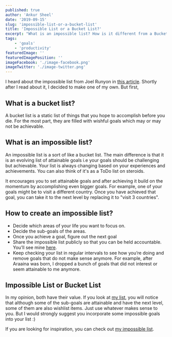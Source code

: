 ```yaml
---
published: true
author: 'Ankur Sheel'
date: '2019-09-15'
slug: 'impossible-list-or-a-bucket-list'
title: 'Impossible List or a Bucket List?'
excerpt: "What is an impossible list? How is it different from a Bucket List? Let's find out."
tags:
    - 'goals'
    - 'productivity'
featuredImage: ''
featuredImagePosition: ''
imageFacebook: './image-facebook.png'
imageTwitter: './image-twitter.png'
---
```


I heard about the impossible list from Joel Runyon in [this article](http://impossiblehq.com/impossible-list/). Shortly after I read about it, I decided to make one of my own. But first,

## What is a bucket list?

A bucket list is a static list of things that you hope to accomplish before you die. For the most part, they are filled with wishful goals which may or may not be achievable.

## What is an impossible list?

An impossible list is a sort of like a bucket list. The main difference is that it is an evolving list of attainable goals i.e your goals should be challenging but achievable. Your list is always changing based on your experiences and achievements. You can also think of it's as a ToDo list on steroids.

It encourages you to set attainable goals and after achieving it build on the momentum by accomplishing even bigger goals. For example, one of your goals might be to visit a different country. Once you have achieved that goal, you can take it to the next level by replacing it to "visit 3 countries".

## How to create an impossible list?

-   Decide which areas of your life you want to focus on.
-   Decide the sub-goals of the areas.
-   Once you achieve a goal, figure out the next goal
-   Share the impossible list publicly so that you can be held accountable. You’ll see mine [here](./impossible-list).
-   Keep checking your list in regular intervals to see how you’re doing and remove goals that do not make sense anymore. For example, after Araaina was born, I dropped a bunch of goals that did not interest or seem attainable to me anymore.

## Impossible List or Bucket List

In my opinion, both have their value. If you look at [my list](./impossible-list), you will notice that although some of the sub-goals are attainable and have the next level, some of them are also wishlist items. Just use whatever makes sense to you. But I would strongly suggest you incorporate some impossible goals into your list :)

If you are looking for inspiration, you can check out [my impossible list](./impossible-list).
